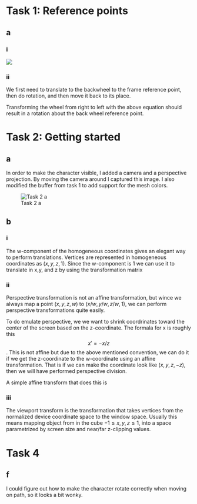 # Task 1: Reference points
## a
### i
![](bike.png)

### ii
We first need to translate to the backwheel to the frame reference point, then do rotation, and then move it back to its place. 

\begin{equation}
    \text{BackWheelRotate}(30^\circ) = \text{Translate}(-7,4) \text{Rotate}(30^\circ) \text{Translate}(7,-4)
\end{equation}

Transforming the wheel from right to left with the above equation should result in a rotation about the back wheel reference point.


# Task 2: Getting started

## a
In order to make the character visible, I added a camera and a perspective projection. By moving the camera around I 
captured this image. I also modified the buffer from task 1 to add support for the mesh colors.

![Task 2 a](Task2render.png)


## b
### i
The w-component of the homogeneous coordinates gives an elegant way to perform translations. 
Vertices are represented in homogeneous coordinates as $(x,y,z,1)$. Since the w-component is 1
we can use it to translate in x,y, and z by using the transformation matrix

\begin{equation}
    \text{Translate}(dx,dy,dz)
    =
    \begin{bmatrix}
        1 & 0 & 0 & dx \\
        0 & 1 & 0 & dy \\
        0 & 0 & 1 & dz \\
        0 & 0 & 0 & 1 
    \end{bmatrix}.
\end{equation}


### ii
Perspective transformation is not an affine transformation, but wince we always map a point 
$(x,y,z,w)$ to $(x/w, y/w, z/w, 1)$, we can perform perspective transformations quite easily. 

To do emulate perspective, we we want to shrink coordrinates toward the center of the screen 
based on the z-coordinate. The formala for x is roughly this $$x' = -x/z$$.
This is not affine but due to the above mentioned convention, we can do it if we get the z-coordinate
to the w-coordinate using an affine transformation. That is if we can make the coordinate look
like $(x,y,z,-z)$, then we will have performed perspective division. 

A simple affine transform that does this is

\begin{equation}
    \begin{bmatrix}
        1 & 0 & 0 & 0 \\
        0 & 1 & 0 & 0 \\
        0 & 0 & 1 & 0 \\
        0 & 0 & -1 & 0 
    \end{bmatrix}.
\end{equation}


### iii
The viewport transform is the transformation that takes vertices from the normalized device 
coordinate space to the window space. Usually this means mapping object from in the cube
$-1 \leq x,y,z \leq 1$, into a space parametrized by screen size and near/far z-clipping values. 


# Task 4
## f
I could figure out how to make the character rotate correctly when moving on path, so it looks
a bit wonky. 




